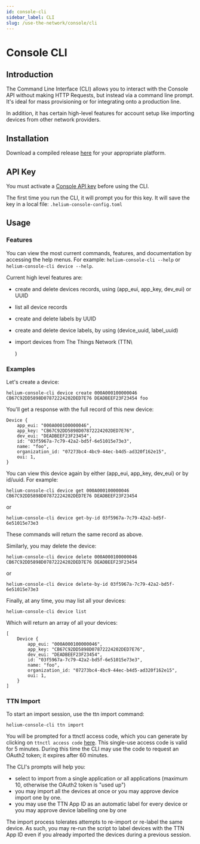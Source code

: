 ```yaml
---
id: console-cli
sidebar_label: CLI
slug: /use-the-network/console/cli
---
```


# Console CLI


## Introduction

The Command Line Interface \(CLI\) allows you to interact with the Console API
without making HTTP Requests, but instead via a command line prompt. It's ideal
for mass provisioning or for integrating onto a production line.

In addition, it has certain high-level features for account setup like importing
devices from other network providers.

## Installation

Download a compiled release
[here](https://github.com/helium/helium-console-cli/releases) for your
appropriate platform.

## API Key

You must activate a [Console API key](my-account#console-api-keys)
before using the CLI.

The first time you run the CLI, it will prompt you for this key. It will save
the key in a local file: `.helium-console-config.toml`

## Usage

### Features

You can view the most current commands, features, and documentation by accessing
the help menus. For example: `helium-console-cli --help` or
`helium-console-cli device --help`.

Current high level features are:

- create and delete devices records, using \(app_eui, app_key, dev_eui\) or UUID
- list all device records
- create and delete labels by UUID
- create and delete device labels, by using \(device_uuid, label_uuid\)
- import devices from The Things Network \(TTN\

  )

### Examples

Let's create a device:

```text
helium-console-cli device create 000A000100000046 CB67C92DD5898D07872224202DED7E76 DEADBEEF23F23454 foo
```

You'll get a response with the full record of this new device:

```text
Device {
    app_eui: "000A000100000046",
    app_key: "CB67C92DD5898D07872224202DED7E76",
    dev_eui: "DEADBEEF23F23454",
    id: "03f5967a-7c79-42a2-bd5f-6e51015e73e3",
    name: "foo",
    organization_id: "07273bc4-4bc9-44ec-b4d5-ad320f162e15",
    oui: 1,
}
```

You can view this device again by either \(app_eui, app_key, dev_eui\) or by
id/uuid. For example:

```text
helium-console-cli device get 000A000100000046 CB67C92DD5898D07872224202DED7E76 DEADBEEF23F23454
```

or

```text
helium-console-cli device get-by-id 03f5967a-7c79-42a2-bd5f-6e51015e73e3
```

These commands will return the same record as above.

Similarly, you may delete the device:

```text
helium-console-cli device delete 000A000100000046 CB67C92DD5898D07872224202DED7E76 DEADBEEF23F23454
```

or

```text
helium-console-cli device delete-by-id 03f5967a-7c79-42a2-bd5f-6e51015e73e3
```

Finally, at any time, you may list all your devices:

```text
helium-console-cli device list
```

Which will return an array of all your devices:

```text
[
    Device {
        app_eui: "000A000100000046",
        app_key: "CB67C92DD5898D07872224202DED7E76",
        dev_eui: "DEADBEEF23F23454",
        id: "03f5967a-7c79-42a2-bd5f-6e51015e73e3",
        name: "foo",
        organization_id: "07273bc4-4bc9-44ec-b4d5-ad320f162e15",
        oui: 1,
    }
]
```

### TTN Import

To start an import session, use the ttn import command:

```text
helium-console-cli ttn import
```

You will be prompted for a ttnctl access code, which you can generate by
clicking on `ttnctl access code` [here](https://account.thethingsnetwork.org/).
This single-use access code is valid for 5 minutes. During this time the CLI may
use the code to request an OAuth2 token; it expires after 60 minutes.

The CLI's prompts will help you:

- select to import from a single application or all applications \(maximum 10,
  otherwise the OAuth2 token is "used up"\)
- you may import all the devices at once or you may approve device import one by
  one.
- you may use the TTN App ID as an automatic label for every device or you may
  approve device labelling one by one

The import process tolerates attempts to re-import or re-label the same device.
As such, you may re-run the script to label devices with the TTN App ID even if
you already imported the devices during a previous session.
